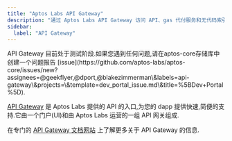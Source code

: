 ```yaml
---
title: "Aptos Labs API Gateway"
description: "通过 Aptos Labs API Gateway 访问 API、gas 代付服务和无代码索引功能"
sidebar:
  label: "API Gateway"
---
```



<Aside type="note">
  API Gateway 目前处于测试阶段.如果您遇到任何问题,请在aptos-core存储库中创建一个问题报告 [issue](https://github.com/aptos-labs/aptos-core/issues/new?assignees=@geekflyer,@dport,@blakezimmerman\&labels=api-gateway\&projects=\&template=dev_portal_issue.md\&title=%5BDev+Portal%5D).
</Aside>

[API Gateway](https://developers.aptoslabs.com) 是 Aptos Labs 提供的 API 的入口,为您的 dapp 提供快速,简便的支持.它由一个门户(UI)和由 Aptos Labs 运营的一组 API 网关组成.

在专门的 [API Gateway 文档网站](https://developers.aptoslabs.com/docs) 上了解更多关于 API Gateway 的信息.
